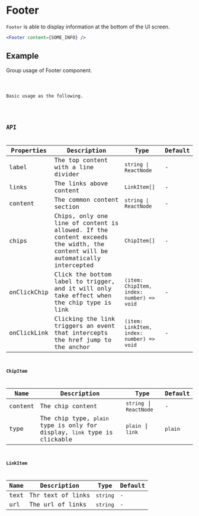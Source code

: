 # Footer

`Footer` is able to display information at the bottom of the UI screen.

```jsx pure
<Footer content={SOME_INFO} />
```

## Example

Group usage of Footer component.

<code src="./demo/ExampleMore.tsx" />

Basic usage as the following.

<code src="./demo/Example.tsx" />

## API

| Properties  | Description                                                                                                                 | Type                                      | Default |
| ----------- | --------------------------------------------------------------------------------------------------------------------------- | ----------------------------------------- | ------- |
| label       | The top content with a line divider                                                                                         | `string \| ReactNode`                     | -       |
| links       | The links above content                                                                                                     | `LinkItem[]`                              | -       |
| content     | The common content section                                                                                                  | `string \| ReactNode`                     | -       |
| chips       | Chips, only one line of content is allowed. If the content exceeds the width, the content will be automatically intercepted | `ChipItem[]`                              | -       |
| onClickChip | Click the bottom label to trigger, and it will only take effect when the chip type is link                                  | `(item: ChipItem, index: number) => void` | -       |
| onClickLink | Clicking the link triggers an event that intercepts the href jump to the anchor                                             | `(item: LinkItem, index: number) => void` | -       |

### ChipItem

| Name    | Description                                                               | Type                    | Default |
| ------- | ------------------------------------------------------------------------- | ----------------------- | ------- |
| content | The chip content                                                          | `string` \| `ReactNode` | -       |
| type    | The chip type, `plain` type is only for display, `link` type is clickable | `plain` \| `link`       | `plain` |

### LinkItem

| Name | Description       | Type     | Default |
| ---- | ----------------- | -------- | ------- |
| text | Thr text of links | `string` | -       |
| url  | The url of links  | `string` | -       |

